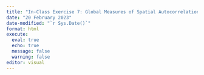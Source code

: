 ```yaml
---
title: "In-Class Exercise 7: Global Measures of Spatial Autocorrelation"
date: "20 February 2023"
date-modified: "`r Sys.Date()`"
format: html
execute:
  eval: true
  echo: true
  message: false
  warning: false
editor: visual
---
```

